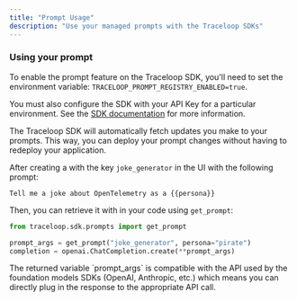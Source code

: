 ```yaml
---
title: "Prompt Usage"
description: "Use your managed prompts with the Traceloop SDKs"
---
```


### Using your prompt

To enable the prompt feature on the Traceloop SDK, you'll need to set the environment variable: `TRACELOOP_PROMPT_REGISTRY_ENABLED=true`.

You must also configure the SDK with your API Key for a particular environment. See the [SDK documentation](/openllmetry/configuration#api-key) for more information.

<Info>
  The Traceloop SDK will automatically fetch updates you make to your prompts.
  This way, you can deploy your prompt changes without having to redeploy your
  application.
</Info>

After creating a with the key `joke_generator` in the UI with the following prompt:

```
Tell me a joke about OpenTelemetry as a {{persona}}
```

Then, you can retrieve it with in your code using `get_prompt`:

```python
from traceloop.sdk.prompts import get_prompt

prompt_args = get_prompt("joke_generator", persona="pirate")
completion = openai.ChatCompletion.create(**prompt_args)
```

<Tip>
  The returned variable `prompt_args` is compatible with the API used by the
  foundation models SDKs (OpenAI, Anthropic, etc.) which means you can directly
  plug in the response to the appropriate API call.
</Tip>
